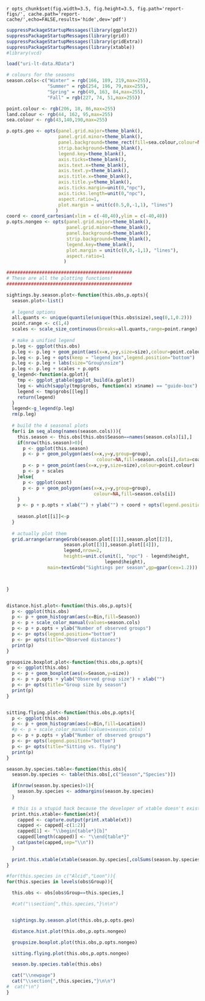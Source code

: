 `r opts_chunk$set(fig.width=3.5, fig.height=3.5, fig.path='report-figs/', cache.path='report-cache/',echo=FALSE,results='hide',dev='pdf')`

``` r
suppressPackageStartupMessages(library(ggplot2))
suppressPackageStartupMessages(library(grid))
suppressPackageStartupMessages(library(gridExtra))
suppressPackageStartupMessages(library(xtable))
#library(vcd)

load("uri-lt-data.RData")

# colours for the seasons
season.cols<-c("Winter" = rgb(166, 189, 219,max=255),
               "Summer" = rgb(254, 196, 79,max=255),
               "Spring" = rgb(49, 163, 84,max=255),
               "Fall" = rgb(227, 74, 51,max=255))
```

``` r
point.colour <- rgb(206, 18, 86,max=255)
land.colour <- rgb(44, 162, 95,max=255)
sea.colour <- rgb(43,140,190,max=255)

p.opts.geo <- opts(panel.grid.major=theme_blank(), 
                   panel.grid.minor=theme_blank(), 
                   panel.background=theme_rect(fill=sea.colour,colour=NA),
                   strip.background=theme_blank(),
                   legend.key=theme_blank(),
                   axis.ticks=theme_blank(),
                   axis.text.x=theme_blank(),
                   axis.text.y=theme_blank(),
                   axis.title.x=theme_blank(),
                   axis.title.y=theme_blank(),
                   axis.ticks.margin=unit(0,"npc"),
                   axis.ticks.length=unit(0,"npc"),
                   aspect.ratio=1,
                   plot.margin = unit(c(0.5,0,-1,1), "lines")
                  ) 
coord <- coord_cartesian(xlim = c(-40,40),ylim = c(-40,40))
p.opts.nongeo <- opts(panel.grid.major=theme_blank(), 
                      panel.grid.minor=theme_blank(), 
                      panel.background=theme_blank(),
                      strip.background=theme_blank(),
                      legend.key=theme_blank(),
                      plot.margin = unit(c(0,0,-1,1), "lines"),
                      aspect.ratio=1
                     ) 
```

```r
##############################################
# These are all the plotting functions!
##############################################

sightings.by.season.plot<-function(this.obs,p.opts){
  season.plot<-list()
  
  # legend options
  all.quants <- unique(quantile(unique(this.obs$size),seq(0,1,0.2)))
  point.range <- c(1,4)
  scales <- scale_size_continuous(breaks=all.quants,range=point.range)
  
  # make a unified legend
  p.leg <- ggplot(this.obs)
  p.leg <- p.leg + geom_point(aes(x=x,y=y,size=size),colour=point.colour)
  p.leg <- p.leg + opts(keep = "legend_box",legend.position="bottom")
  p.leg <- p.leg + labs(size="Group\nsize")
  p.leg <- p.leg + scales + p.opts
  g_legend<-function(a.gplot){
    tmp <- ggplot_gtable(ggplot_build(a.gplot))
    leg <- which(sapply(tmp$grobs, function(x) x$name) == "guide-box")
    legend <- tmp$grobs[[leg]]
    return(legend)
  }
  legend<-g_legend(p.leg)
  rm(p.leg)
  
  # build the 4 seasonal plots
  for(i in seq_along(names(season.cols))){
    this.season <- this.obs[this.obs$Season==names(season.cols)[i],]
    if(nrow(this.season)>0){
      p <- ggplot(this.season)
      p <- p + geom_polygon(aes(x=x,y=y,group=group),
                                 colour=NA,fill=season.cols[i],data=coast) 
      p <- p + geom_point(aes(x=x,y=y,size=size),colour=point.colour)
      p <- p + scales
    }else{
      p <- ggplot(coast)
      p <- p + geom_polygon(aes(x=x,y=y,group=group),
                                colour=NA,fill=season.cols[i]) 
    }  
    p <- p + p.opts + xlab("") + ylab("") + coord + opts(legend.position = "none") 
  
    season.plot[[i]]<-p
  }
  
  # actually plot them
  grid.arrange(arrangeGrob(season.plot[[1]],season.plot[[2]],
                     season.plot[[3]],season.plot[[4]]),
                     legend,nrow=2,
                     heights=unit.c(unit(1, "npc") - legend$height, 
                                    legend$height),
               main=textGrob("Sightings per season",gp=gpar(cex=1.2)))



}


distance.hist.plot<-function(this.obs,p.opts){
  p <- ggplot(this.obs)
  p <- p + geom_histogram(aes(x=Bin,fill=Season))
  p <- p + scale_color_manual(values=season.cols)
  p <- p + p.opts + ylab("Number of observed groups")
  p <- p+ opts(legend.position="bottom")
  p <- p+ opts(title="Observed distances")
  print(p)
}

groupsize.boxplot.plot<-function(this.obs,p.opts){
  p <- ggplot(this.obs)
  p <- p + geom_boxplot(aes(x=Season,y=size)) 
  p <- p + p.opts + ylab("Observed group size") + xlab("")
  p <- p+ opts(title="Group size by season")
  print(p)
}


sitting.flying.plot<-function(this.obs,p.opts){
  p <- ggplot(this.obs)
  p <- p + geom_histogram(aes(x=Bin,fill=Location))
  #p <- p + scale_color_manual(values=season.cols)
  p <- p + p.opts + ylab("Number of observed groups")
  p <- p+ opts(legend.position="bottom")
  p <- p+ opts(title="Sitting vs. flying")
  print(p)
}
```

```r
season.by.species.table<-function(this.obs){
  season.by.species <- table(this.obs[,c("Season","Species")])

  if(nrow(season.by.species)>1){
    season.by.species <- addmargins(season.by.species)
  }
  
  # this is a stupid hack because the developer of xtable doesn't exist
  print.this.xtable<-function(xt){
    capped <- capture.output(print.xtable(xt))
    capped <- capped[-c(1:2)]
    capped[1] <- "\\begin{table*}[b]"
    capped[length(capped)] <- "\\end{table*}"
    cat(paste(capped,sep="\\n"))
  }
  
  print.this.xtable(xtable(season.by.species[,colSums(season.by.species)>0]))
}
```

``` r
#for(this.species in c("Alcid","Loon")){
for(this.species in levels(obs$Group)){

  this.obs <- obs[obs$Group==this.species,]

  #cat("\\section{",this.species,"}\n\n")


  sightings.by.season.plot(this.obs,p.opts.geo)

  distance.hist.plot(this.obs,p.opts.nongeo)

  groupsize.boxplot.plot(this.obs,p.opts.nongeo)

  sitting.flying.plot(this.obs,p.opts.nongeo)

  season.by.species.table(this.obs)

  cat("\\newpage")
  cat("\\section{",this.species,"}\n\n")
#  cat("\n")
}
```



